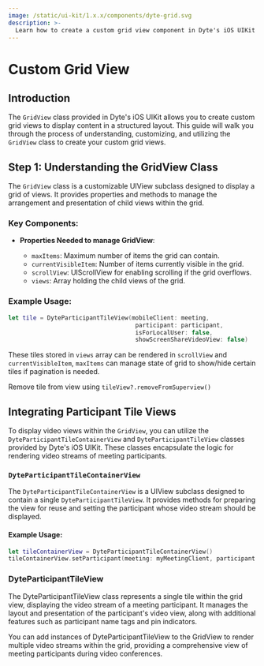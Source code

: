 ```yaml
---
image: /static/ui-kit/1.x.x/components/dyte-grid.svg
description: >-
  Learn how to create a custom grid view component in Dyte's iOS UIKit with our detailed documentation.
---
```


# Custom Grid View

## Introduction

The `GridView` class provided in Dyte's iOS UIKit allows you to create custom grid views to display content
in a structured layout. This guide will walk you through the process of understanding, customizing, and
utilizing the `GridView` class to create your custom grid views.

## Step 1: Understanding the GridView Class

The `GridView` class is a customizable UIView subclass designed to display a grid of views. It provides properties
and methods to manage the arrangement and presentation of child views within the grid.

### Key Components:

- **Properties Needed to manage GridView**:

  - `maxItems`: Maximum number of items the grid can contain.
  - `currentVisibleItem`: Number of items currently visible in the grid.
  - `scrollView`: UIScrollView for enabling scrolling if the grid overflows.
  - `views`: Array holding the child views of the grid.

### Example Usage:

```swift
let tile = DyteParticipantTileView(mobileClient: meeting,
                                    participant: participant,
                                    isForLocalUser: false,
                                    showScreenShareVideoView: false)
```

These tiles stored in `views` array can be rendered in `scrollView` and `currentVisibleItem`, `maxItems` can
manage state of grid to show/hide certain tiles if pagination is needed.

Remove tile from view using `tileView?.removeFromSuperview()`

## Integrating Participant Tile Views

To display video views within the `GridView`, you can utilize the `DyteParticipantTileContainerView` and
`DyteParticipantTileView` classes provided by Dyte's iOS UIKit. These classes encapsulate the logic for
rendering video streams of meeting participants.

### `DyteParticipantTileContainerView`

The `DyteParticipantTileContainerView` is a UIView subclass designed to contain a single `DyteParticipantTileView`.
It provides methods for preparing the view for reuse and setting the participant whose video stream should be displayed.

#### Example Usage:

```swift
let tileContainerView = DyteParticipantTileContainerView()
tileContainerView.setParticipant(meeting: myMeetingClient, participant: meetingParticipant)
```

### DyteParticipantTileView

The DyteParticipantTileView class represents a single tile within the grid view, displaying the video stream
of a meeting participant. It manages the layout and presentation of the participant's video view, along with
additional features such as participant name tags and pin indicators.

You can add instances of DyteParticipantTileView to the GridView to render multiple video streams within the grid,
providing a comprehensive view of meeting participants during video conferences.
